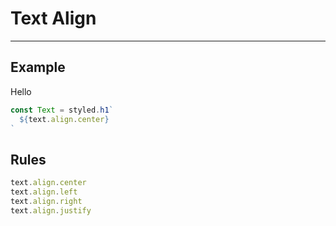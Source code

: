 
# Text Align

---

## Example

<Align>Hello</Align>

```js
const Text = styled.h1`
  ${text.align.center}
`
```

## Rules

```js
text.align.center
text.align.left
text.align.right
text.align.justify
```
